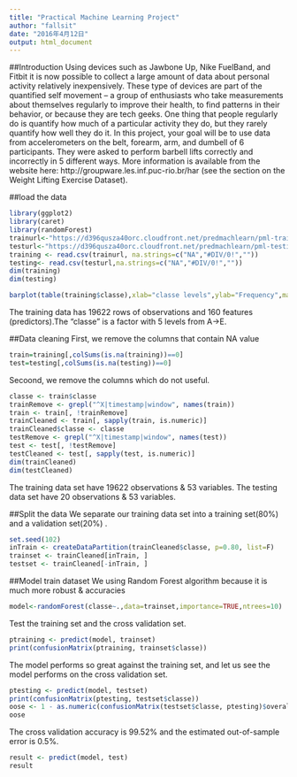 ```yaml
---
title: "Practical Machine Learning Project"
author: "fallsit"
date: "2016年4月12日"
output: html_document
---
```

##Introduction
Using devices such as Jawbone Up, Nike FuelBand, and Fitbit it is now possible to collect a large amount of data about personal activity relatively inexpensively. These type of devices are part of the quantified self movement – a group of enthusiasts who take measurements about themselves regularly to improve their health, to find patterns in their behavior, or because they are tech geeks. One thing that people regularly do is quantify how much of a particular activity they do, but they rarely quantify how well they do it. In this project, your goal will be to use data from accelerometers on the belt, forearm, arm, and dumbell of 6 participants. They were asked to perform barbell lifts correctly and incorrectly in 5 different ways. More information is available from the website here: http://groupware.les.inf.puc-rio.br/har (see the section on the Weight Lifting Exercise Dataset).

##load the data
```r
library(ggplot2)
library(caret)
library(randomForest)
trainurl<-"https://d396qusza40orc.cloudfront.net/predmachlearn/pml-training.csv"
testurl<-"https://d396qusza40orc.cloudfront.net/predmachlearn/pml-testing.csv"
training <- read.csv(trainurl, na.strings=c("NA","#DIV/0!",""))
testing<- read.csv(testurl,na.strings=c("NA","#DIV/0!",""))
dim(training)
dim(testing)

barplot(table(training$classe),xlab="classe levels",ylab="Frequency",main="Classes")
```
The training data has 19622 rows of observations and 160 features (predictors).The "classe" is a factor with 5 levels from A->E.

##Data cleaning
First, we remove the columns that contain NA value
```r
train=training[,colSums(is.na(training))==0]
test=testing[,colSums(is.na(testing))==0]
```
Secoond, we remove the columns which do not useful.
```r
classe <- train$classe
trainRemove <- grepl("^X|timestamp|window", names(train))
train <- train[, !trainRemove]
trainCleaned <- train[, sapply(train, is.numeric)]
trainCleaned$classe <- classe
testRemove <- grepl("^X|timestamp|window", names(test))
test <- test[, !testRemove]
testCleaned <- test[, sapply(test, is.numeric)]
dim(trainCleaned)
dim(testCleaned)
```
The training data set have 19622 observations & 53 variables.
The testing data set have 20 observations & 53 variables.

##Split the data
We separate our training data set into a training set(80%) and a validation set(20%) .
```r
set.seed(102)
inTrain <- createDataPartition(trainCleaned$classe, p=0.80, list=F)
trainset <- trainCleaned[inTrain, ]
testset <- trainCleaned[-inTrain, ]
```

##Model train dataset
We using Random Forest algorithm because it is much more robust & accuracies
```r
model<-randomForest(classe~.,data=trainset,importance=TRUE,ntrees=10)
```
Test the training set and the cross validation set.
```r
ptraining <- predict(model, trainset)
print(confusionMatrix(ptraining, trainset$classe))
```
The model performs so great against the training set, and let us see the model performs on the cross validation set.
```r
ptesting <- predict(model, testset)
print(confusionMatrix(ptesting, testset$classe))
oose <- 1 - as.numeric(confusionMatrix(testset$classe, ptesting)$overall[1])
oose
```
The cross validation accuracy is 99.52% and the estimated out-of-sample error is 0.5%.

```r
result <- predict(model, test)
result
```

